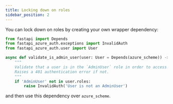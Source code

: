 ```yaml
---
title: Locking down on roles
sidebar_position: 2
---
```


You can lock down on roles by creating your own wrapper dependency:

```python title="dependencies.py"
from fastapi import Depends
from fastapi_azure_auth.exceptions import InvalidAuth
from fastapi_azure_auth.user import User

async def validate_is_admin_user(user: User = Depends(azure_scheme)) -> None:
    """
    Validate that a user is in the `AdminUser` role in order to access the API.
    Raises a 401 authentication error if not.
    """
    if 'AdminUser' not in user.roles:
        raise InvalidAuth('User is not an AdminUser')
```

and then use this dependency over `azure_scheme`.
